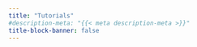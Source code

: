 ```yaml
---
title: "Tutorials"
#description-meta: "{{< meta description-meta >}}"
title-block-banner: false
---
```

